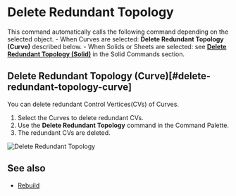 
<Reference shortcut="" command="Delete Redundant Topology" button="" />

# Delete Redundant Topology

This command automatically calls the following command depending on the selected object.
    - When Curves are selected: **Delete Redundant Topology (Curve)** described below.
    - When Solids or Sheets are selected: see [**Delete Redundant Topology (Solid)**](../solid/delete-redundant-topology#delete-redundant-topology-solid)  in the Solid Commands section.

## Delete Redundant Topology (Curve)[#delete-redundant-topology-curve]

You can delete redundant Control Vertices(CVs) of Curves.

1. Select the  Curves to delete redundant CVs.
2. Use the **Delete Redundant Topology** command in the Command Palette.
3. The redundant CVs are deleted.

![Delete Redundant Topology](/img/delete-redundant-topology.gif)

## See also
- [Rebuild](./rebuild)





